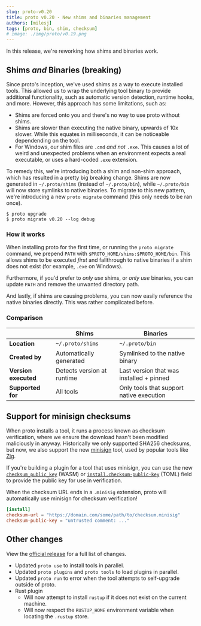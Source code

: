 ```yaml
---
slug: proto-v0.20
title: proto v0.20 - New shims and binaries management
authors: [milesj]
tags: [proto, bin, shim, checksum]
# image: ./img/proto/v0.19.png
---
```


In this release, we're reworking how shims and binaries work.

<!--truncate-->

## Shims _and_ Binaries (breaking)

Since proto's inception, we've used shims as a way to execute installed tools. This allowed us to
wrap the underlying tool binary to provide additional functionality, such as automatic version
detection, runtime hooks, and more. However, this approach has some limitations, such as:

- Shims are forced onto you and there's no way to use proto without shims.
- Shims are slower than executing the native binary, upwards of 10x slower. While this equates in
  milliseconds, it can be noticeable dependending on the tool.
- For Windows, our shim files are `.cmd` _and not_ `.exe`. This causes a lot of weird and unexpected
  problems when an environment expects a real executable, or uses a hard-coded `.exe` extension.

To remedy this, we're introducing both a shim and non-shim approach, which has resulted in a pretty
big breaking change. Shims are now generated in `~/.proto/shims` (instead of `~/.proto/bin`), while
`~/.proto/bin` will now store symlinks to native binaries. To migrate to this new pattern, we're
introducing a new `proto migrate` command (this only needs to be ran once).

```shell
$ proto upgrade
$ proto migrate v0.20 --log debug
```

### How it works

When installing proto for the first time, or running the `proto migrate` command, we prepend `PATH`
with `$PROTO_HOME/shims:$PROTO_HOME/bin`. This allows shims to be executed _first_ and fallthrough
to native binaries if a shim does not exist (for example, `.exe` on Windows).

Furthermore, if you'd prefer to _only use_ shims, or _only use_ binaries, you can update `PATH` and
remove the unwanted directory path.

And lastly, if shims are causing problems, you can now easily reference the native binaries
directly. This was rather complicated before.

### Comparison

|                      | Shims                      | Binaries                                 |
| -------------------- | -------------------------- | ---------------------------------------- |
| **Location**         | `~/.proto/shims`           | `~/.proto/bin`                           |
| **Created by**       | Automatically generated    | Symlinked to the native binary           |
| **Version executed** | Detects version at runtime | Last version that was installed + pinned |
| **Supported for**    | All tools                  | Only tools that support native execution |

## Support for minisign checksums

When proto installs a tool, it runs a process known as checksum verification, where we ensure the
download hasn't been modified maliciously in anyway. Historically we only supported SHA256
checksums, but now, we also support the new [minisign](https://jedisct1.github.io/minisign/) tool,
used by popular tools like [Zig](https://ziglang.org/).

If you're building a plugin for a tool that uses minisign, you can use the new
[`checksum_public_key`](/docs/proto/wasm-plugin#downloading-pre-builts) (WASM) or
[`install.checksum-public-key`](/docs/proto/toml-plugin#downloading-and-installing) (TOML) field to
provide the public key for use in verification.

When the checksum URL ends in a `.minisig` extension, proto will automatically use minisign for
checksum verification!

```toml
[install]
checksum-url = "https://domain.com/some/path/to/checksum.minisig"
checksum-public-key = "untrusted comment: ..."
```

## Other changes

View the [official release](https://github.com/moonrepo/proto/releases/tag/v0.20.0) for a full list
of changes.

- Updated `proto use` to install tools in parallel.
- Updated `proto plugins` and `proto tools` to load plugins in parallel.
- Updated `proto run` to error when the tool attempts to self-upgrade outside of proto.
- Rust plugin
  - Will now attempt to install `rustup` if it does not exist on the current machine.
  - Will now respect the `RUSTUP_HOME` environment variable when locating the `.rustup` store.
